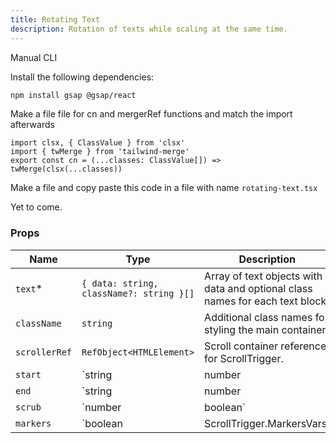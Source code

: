 ```yaml
---
title: Rotating Text
description: Rotation of texts while scaling at the same time.
---
```


<ComponentPreview
  name="rotating-text-demo"
  className="[&_.preview>[data-orientation=vertical]]:sm:max-w-[70%]"
/>

<Tabs defaultValue="manual">

<TabsList>
  <TabsTrigger value="manual">Manual</TabsTrigger>
  <TabsTrigger value="cli">CLI</TabsTrigger>
</TabsList>

<TabsContent value="manual">

<Steps>

<Step>Install the following dependencies:</Step>

```bash
npm install gsap @gsap/react
```
<Step>Make a file file for cn and mergerRef functions and match the import afterwards</Step>

```tsx
import clsx, { ClassValue } from 'clsx'
import { twMerge } from 'tailwind-merge'
export const cn = (...classes: ClassValue[]) => twMerge(clsx(...classes))

```

<Step>Make a file and copy paste this code in a file with name `rotating-text.tsx`</Step>

<ComponentSource name="rotating-text"/>

</Steps>

</TabsContent>

<TabsContent value="cli">

<Steps>

<Step>Yet to come.</Step>

</Steps>

</TabsContent>

</Tabs>

### Props

| Name             | Type                                                      | Description                                                            |
| ---------------- | --------------------------------------------------------- | ---------------------------------------------------------------------- |
| `text`*           | `{ data: string, className?: string }[]`                   | Array of text objects with data and optional class names for each text block. |
| `className`      | `string`                                                   | Additional class names for styling the main container.                  |
| `scrollerRef`    | `RefObject<HTMLElement>`                                   | Scroll container reference for ScrollTrigger.                          |
| `start`          | `string | number | ScrollTrigger.StartEndFunc`             | Start point for the ScrollTrigger animation.                           |
| `end`            | `string | number | ScrollTrigger.StartEndFunc`             | End point for the ScrollTrigger animation.                             |
| `scrub`          | `number | boolean`                                         | Controls the smoothness of the animation linked to scroll position.     |
| `markers`        | `boolean | ScrollTrigger.MarkersVars`                      | Toggle or configure markers to visualize ScrollTrigger start and end points. |
